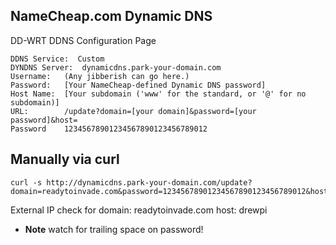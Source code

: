 == NameCheap.com Dynamic DNS ==
DD-WRT DDNS Configuration Page

<pre>DDNS Service:	Custom
DYNDNS Server:	dynamicdns.park-your-domain.com
Username:	(Any jibberish can go here.)
Password:	[Your NameCheap-defined Dynamic DNS password]
Host Name:	[Your subdomain ('www' for the standard, or '@' for no subdomain)]
URL:		/update?domain=[your domain]&password=[your password]&host=
Password	12345678901234567890123456789012</pre>

== Manually via curl ==
<pre>curl -s http://dynamicdns.park-your-domain.com/update?domain=readytoinvade.com&password=12345678901234567890123456789012&host=drewpi</pre>

External IP check for  domain: readytoinvade.com host: drewpi

* '''Note''' watch for trailing space on password!